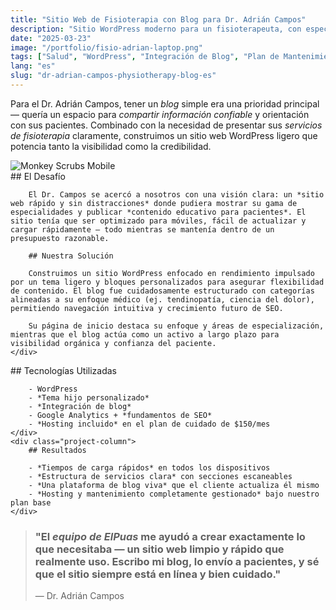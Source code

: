 ```yaml
---
title: "Sitio Web de Fisioterapia con Blog para Dr. Adrián Campos"
description: "Sitio WordPress moderno para un fisioterapeuta, con especialidades destacadas y blog autogestionable."
date: "2025-03-23"
image: "/portfolio/fisio-adrian-laptop.png"
tags: ["Salud", "WordPress", "Integración de Blog", "Plan de Mantenimiento"]
lang: "es"
slug: "dr-adrian-campos-physiotherapy-blog-es"
---
```



Para el Dr. Adrián Campos, tener un *blog* simple era una prioridad principal — quería un espacio para *compartir información confiable* y orientación con sus pacientes. Combinado con la necesidad de presentar sus *servicios de fisioterapia* claramente, construimos un sitio web WordPress ligero que potencia tanto la visibilidad como la credibilidad.

<div class="project-gallery">
    <div class="project-gallery-item">
        <Image src={image} width={727} height={1470} alt="Monkey Scrubs Mobile" loading="lazy" decoding="async" />
    </div>
    <div class="project-gallery-content">
        ## El Desafío

        El Dr. Campos se acercó a nosotros con una visión clara: un *sitio web rápido y sin distracciones* donde pudiera mostrar su gama de especialidades y publicar *contenido educativo para pacientes*. El sitio tenía que ser optimizado para móviles, fácil de actualizar y cargar rápidamente — todo mientras se mantenía dentro de un presupuesto razonable.

        ## Nuestra Solución

        Construimos un sitio WordPress enfocado en rendimiento impulsado por un tema ligero y bloques personalizados para asegurar flexibilidad de contenido. El blog fue cuidadosamente estructurado con categorías alineadas a su enfoque médico (ej. tendinopatía, ciencia del dolor), permitiendo navegación intuitiva y crecimiento futuro de SEO.

        Su página de inicio destaca su enfoque y áreas de especialización, mientras que el blog actúa como un activo a largo plazo para visibilidad orgánica y confianza del paciente.
    </div>
</div>

<div class="project-columns">
    <div class="project-column">
        ## Tecnologías Utilizadas

        - WordPress
        - *Tema hijo personalizado*
        - *Integración de blog*
        - Google Analytics + *fundamentos de SEO*
        - *Hosting incluido* en el plan de cuidado de $150/mes
    </div>
    <div class="project-column">
        ## Resultados

        - *Tiempos de carga rápidos* en todos los dispositivos
        - *Estructura de servicios clara* con secciones escaneables
        - *Una plataforma de blog viva* que el cliente actualiza él mismo
        - *Hosting y mantenimiento completamente gestionado* bajo nuestro plan base
    </div>
</div>



> ### "El *equipo de ElPuas* me ayudó a crear exactamente lo que necesitaba — un sitio web limpio y rápido que realmente uso. Escribo mi blog, lo envío a pacientes, y sé que el sitio siempre está en línea y bien cuidado."
> 
> — Dr. Adrián Campos 